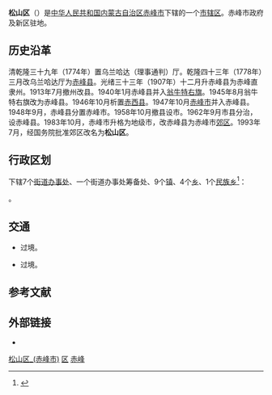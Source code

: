 {{Infobox China County
|county  = 松山区
|Photo = File:开发中的新城区 - panoramio.jpg
|Photoname=
|officerTitle=
|officer=
|officerTitle2=
|officer2=
|map =
|map size =
|Pinyin   = 
|Belong = [[内蒙古自治区|内蒙古自治区]][[赤峰市|赤峰市]]
|Types= [[市辖区|市辖区]]
|admincode = 150404
|founded =
|seat =
|division = 33
|town = 8
|township = 25
|subdistrict =
|area = 5618平方千米
|area land =
|area water =
|census yr = 2004
|pop = 54万
|density =
|postcode = 024001
| phone code = 476
|areacode=
| carlicense = 蒙D
| web = www.cfss.gov.cn
| web_title = 松山区政府网
}}
'''松山区'''（{{Mong|m=ᠰᠦᠩᠱᠠᠨ <br>ᠳᠡᠭᠦᠷᠭᠡ|k=Сонгшань дүүрэг}}）是[[中华人民共和国|中华人民共和国]][[内蒙古自治区|内蒙古自治区]][[赤峰市|赤峰市]]下辖的一个[[市辖区|市辖区]]。赤峰市政府及新区驻地。

==历史沿革==
清乾隆三十九年（1774年）置乌兰哈达（理事通判）厅。乾隆四十三年（1778年）三月改乌兰哈达厅为[[赤峰县|赤峰县]]。光绪三十三年（1907年）十二月升赤峰县为赤峰直隶州。1913年7月撤州改县。1940年1月赤峰县并入[[翁牛特右旗|翁牛特右旗]]。1945年8月翁牛特右旗改为赤峰县。1946年10月析置[[赤西县|赤西县]]。1947年10月[[赤峰市|赤峰市]]并入赤峰县。1948年9月，赤峰县分置赤峰市。1958年10月撤县设市。1962年9月市县分治，设赤峰县。1983年10月，赤峰市升格为地级市，改赤峰县为赤峰市[[郊区|郊区]]。1993年7月，经国务院批准郊区改名为'''松山区'''。

== 行政区划 ==
{{PAGENAMEBASE}}下辖7个[[街道办事处|街道办事处]]、一个街道办事处筹备处、9个[[行政建制镇|镇]]、4个[[乡_(中华人民共和国)|乡]]、1个[[民族乡|民族乡]]<ref>{{PRC admin/ref sgc|15/04/04}}</ref>：

{{PRC admin/children|15/04/04}}。

== 交通 ==
* {{中国国道名|111}}过境。
* {{中国国道名|305}}过境。

== 参考文献 ==
{{Wikisource|民政部关于内蒙古自治区赤峰市郊区更名的批复}}
{{reflist}}

== 外部链接 ==
* {{Official website|http://www.ssq.gov.cn/|name=赤峰市松山区人民政府}}

{{松山区行政区划}}
{{赤峰市行政区划}}
{{内蒙古行政区划}}

[[Category:松山区_(赤峰市)|]]
[[Category:赤峰县级行政区|区]]
[[Category:内蒙古市辖区|赤峰]]